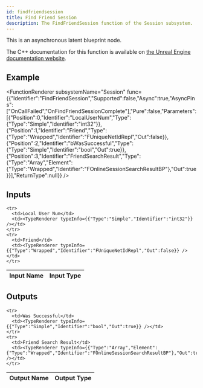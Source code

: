 ```yaml
---
id: findfriendsession
title: Find Friend Session
description: The FindFriendSession function of the Session subsystem.
---
```



This is an asynchronous latent blueprint node.

The C++ documentation for this function is available on [the Unreal Engine documentation website](https://dev.epicgames.com/documentation/en-us/unreal-engine/API/Plugins/OnlineSubsystem/Interfaces/IOnlineSession/).

## Example

<FunctionRenderer subsystemName="Session" func={{"Identifier":"FindFriendSession","Supported":false,"Async":true,"AsyncPins":["OnCallFailed","OnFindFriendSessionComplete"],"Pure":false,"Parameters":[{"Position":0,"Identifier":"LocalUserNum","Type":{"Type":"Simple","Identifier":"int32"}},{"Position":1,"Identifier":"Friend","Type":{"Type":"Wrapped","Identifier":"FUniqueNetIdRepl","Out":false}},{"Position":2,"Identifier":"bWasSuccessful","Type":{"Type":"Simple","Identifier":"bool","Out":true}},{"Position":3,"Identifier":"FriendSearchResult","Type":{"Type":"Array","Element":{"Type":"Wrapped","Identifier":"FOnlineSessionSearchResultBP"},"Out":true}}],"ReturnType":null}} />

## Inputs


<table>
  <thead>
    <tr>
      <th>Input Name</th>
      <th>Input Type</th>
    </tr>
  </thead>
  <tbody>
    
    <tr>
      <td>Local User Num</td>
      <td><TypeRenderer typeInfo={{"Type":"Simple","Identifier":"int32"}} /></td>
    </tr>
    <tr>
      <td>Friend</td>
      <td><TypeRenderer typeInfo={{"Type":"Wrapped","Identifier":"FUniqueNetIdRepl","Out":false}} /></td>
    </tr>
  </tbody>
</table>


## Outputs


<table>
  <thead>
    <tr>
      <th>Output Name</th>
      <th>Output Type</th>
    </tr>
  </thead>
  <tbody>
    
    <tr>
      <td>Was Successful</td>
      <td><TypeRenderer typeInfo={{"Type":"Simple","Identifier":"bool","Out":true}} /></td>
    </tr>
    <tr>
      <td>Friend Search Result</td>
      <td><TypeRenderer typeInfo={{"Type":"Array","Element":{"Type":"Wrapped","Identifier":"FOnlineSessionSearchResultBP"},"Out":true}} /></td>
    </tr>
  </tbody>
</table>



